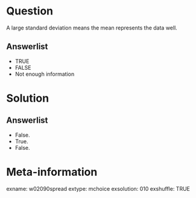 Question
========
A large standard deviation means the mean represents the data well.

Answerlist
----------
* TRUE
* FALSE
* Not enough information


Solution
========

Answerlist
----------
* False.
* True.
* False.


Meta-information
================
exname: w02090spread
extype: mchoice
exsolution: 010
exshuffle: TRUE